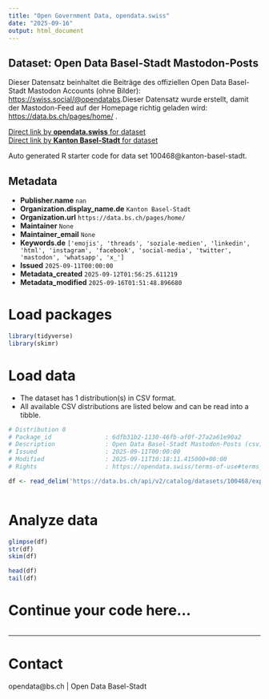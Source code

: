 ```yaml
---
title: "Open Government Data, opendata.swiss"
date: "2025-09-16"
output: html_document
---
```


## Dataset: Open Data Basel-Stadt Mastodon-Posts

Dieser Datensatz beinhaltet die Beiträge des offiziellen Open Data Basel-Stadt Mastodon Accounts (ohne Bilder): [https://swiss.social/@opendatabs](https://swiss.social/@opendatabs).Dieser Datensatz wurde erstellt, damit der Mastodon-Feed auf der Homepage richtig geladen wird: [https://data.bs.ch/pages/home/](https://data.bs.ch/pages/home/) .

[Direct link by **opendata.swiss** for dataset](https://opendata.swiss/de/dataset/open-data-basel-stadt-mastodon-posts)<br>
[Direct link by **Kanton Basel-Stadt** for dataset](https://data.bs.ch/explore/dataset/100468/)

Auto generated R starter code for data set 100468@kanton-basel-stadt.

## Metadata

- **Publisher.name** `nan`
- **Organization.display_name.de** `Kanton Basel-Stadt`
- **Organization.url** `https://data.bs.ch/pages/home/`
- **Maintainer** `None`
- **Maintainer_email** `None`
- **Keywords.de** `['emojis', 'threads', 'soziale-medien', 'linkedin', 'html', 'instagram', 'facebook', 'social-media', 'twitter', 'mastodon', 'whatsapp', 'x_']`
- **Issued** `2025-09-11T00:00:00`
- **Metadata_created** `2025-09-12T01:56:25.611219`
- **Metadata_modified** `2025-09-16T01:51:48.896680`


# Load packages

```r

library(tidyverse)
library(skimr)

```

# Load data

-   The dataset has 1 distribution(s) in CSV format.
-   All available CSV distributions are listed below and can be read into a tibble.

```r

# Distribution 0
# Package_id               : 6dfb31b2-1130-46fb-af0f-27a2a61e90a2
# Description              : Open Data Basel-Stadt Mastodon-Posts (csv)
# Issued                   : 2025-09-11T00:00:00
# Modified                 : 2025-09-11T10:18:11.415000+00:00
# Rights                   : https://opendata.swiss/terms-of-use#terms_open

df <- read_delim('https://data.bs.ch/api/v2/catalog/datasets/100468/exports/csv?use_labels=true')



```

# Analyze data

```r

glimpse(df)
str(df)
skim(df)

head(df)
tail(df)

```

# Continue your code here...

```r

```

------------------------------------------------------------------------

# Contact

opendata@bs.ch | Open Data Basel-Stadt
